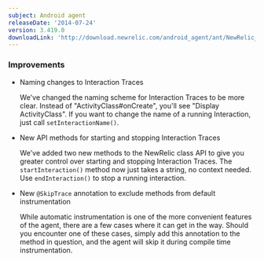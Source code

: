 ```yaml
---
subject: Android agent
releaseDate: '2014-07-24'
version: 3.419.0
downloadLink: 'http://download.newrelic.com/android_agent/ant/NewRelic_Android_Agent_3.419.0.zip'
---
```


### Improvements

* Naming changes to Interaction Traces

  We've changed the naming scheme for Interaction Traces to be more clear. Instead of "ActivityClass#onCreate", you'll see "Display ActivityClass". If you want to change the name of a running Interaction, just call `setInteractionName()`.
* New API methods for starting and stopping Interaction Traces

  We've added two new methods to the NewRelic class API to give you greater control over starting and stopping Interaction Traces. The `startInteraction()` method now just takes a string, no context needed. Use `endInteraction()` to stop a running interaction.
* New `@SkipTrace` annotation to exclude methods from default instrumentation

  While automatic instrumentation is one of the more convenient features of the agent, there are a few cases where it can get in the way. Should you encounter one of these cases, simply add this annotation to the method in question, and the agent will skip it during compile time instrumentation.
